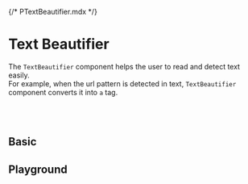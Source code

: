 {/* PTextBeautifier.mdx */}



<Meta of={PTextBeautifierStories} />


# Text Beautifier

The `TextBeautifier` component helps the user to read and detect text easily.<br/>
For example, when the url pattern is detected in text, `TextBeautifier` component converts it into `a` tag.

<br/>
<br/>

## Basic
<Canvas of={PTextBeautifierStories.Basic} />

## Playground
<Canvas of={PTextBeautifierStories.Playground} />
<Controls of={PTextBeautifierStories.Playground} />

<br/>
<br/>
